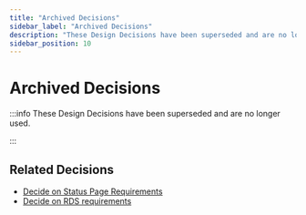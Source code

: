 ```yaml
---
title: "Archived Decisions"
sidebar_label: "Archived Decisions"
description: "These Design Decisions have been superseded and are no longer used."
sidebar_position: 10
---
```


# Archived Decisions

:::info
These Design Decisions have been superseded and are no longer used.

:::

## Related Decisions

- [Decide on Status Page Requirements](/resources/legacy/design-decisions/archived-decisions/decide-on-status-page-requirements)
- [Decide on RDS requirements](/resources/legacy/design-decisions/archived-decisions/decide-on-rds-requirements)


